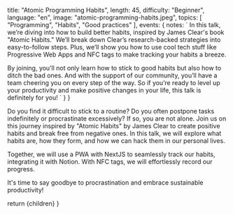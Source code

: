 
  title: "Atomic Programming Habits",
  length: 45,
  difficulty: "Beginner",
  language: "en",
  image: "atomic-programming-habits.jpeg",
  topics: [
    "Programming",
    "Habits",
    "Good practices"
  ],
  events: {
    notes: `
In this talk, we’re diving into how to build better habits, inspired by James Clear's book "Atomic Habits." We’ll break down Clear’s research-backed strategies into easy-to-follow steps. Plus, we’ll show you how to use cool tech stuff like Progressive Web Apps and NFC tags to make tracking your habits a breeze.

By joining, you’ll not only learn how to stick to good habits but also how to ditch the bad ones. And with the support of our community, you’ll have a team cheering you on every step of the way. So if you’re ready to level up your productivity and make positive changes in your life, this talk is definitely for you!
    `
  }
}

Do you find it difficult to stick to a routine? Do you often postpone tasks indefinitely or procrastinate excessively? If so, you are not alone. Join us on this journey inspired by "Atomic Habits" by James Clear to create positive habits and break free from negative ones. In this talk, we will explore what habits are, how they form, and how we can hack them in our personal lives.

Together, we will use a PWA with NextJS to seamlessly track our habits, integrating it with Notion. With NFC tags, we will effortlessly record our progress.

It's time to say goodbye to procrastination and embrace sustainable productivity!

  return <MdxLayout slug="atomic-programming-habits">{children}</MdxLayout>
}
